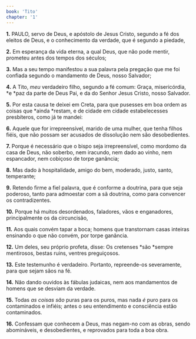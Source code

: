 ```yaml
---
book: 'Tito'
chapter: '1'
---
```


**1.** PAULO, servo de Deus, e apóstolo de Jesus Cristo, segundo a fé dos eleitos de Deus, e o conhecimento da verdade, que é segundo a piedade,

**2.** Em esperança da vida eterna, a qual Deus, que não pode mentir, prometeu antes dos tempos dos séculos;

**3.** Mas a seu tempo manifestou a sua palavra pela pregação que me foi confiada segundo o mandamento de Deus, nosso Salvador;

**4.** A Tito, *meu* verdadeiro filho, segundo a fé comum: Graça, misericórdia, *e *paz da parte de Deus Pai, e da do Senhor Jesus Cristo, nosso Salvador.

**5.** Por esta causa te deixei em Creta, para que pusesses em boa ordem as coisas que *ainda *restam, e de cidade em cidade estabelecesses presbíteros, como já te mandei:

**6.** Aquele que for irrepreensível, marido de uma mulher, que tenha filhos fiéis, que não possam ser acusados de dissolução nem são desobedientes.

**7.** Porque é necessário que o bispo seja irrepreensível, como mordomo da casa de Deus, não soberbo, nem iracundo, nem dado ao vinho, nem espancador, nem cobiçoso de torpe ganância;

**8.** Mas dado à hospitalidade, amigo do bem, moderado, justo, santo, temperante;

**9.** Retendo firme a fiel palavra, que é conforme a doutrina, para que seja poderoso, tanto para admoestar com a sã doutrina, como para convencer os contradizentes.

**10.** Porque há muitos desordenados, faladores, vãos e enganadores, principalmente os da circuncisão,

**11.** Aos quais convém tapar a boca; homens que transtornam casas inteiras ensinando o que não convém, por torpe ganância.

**12.** Um deles, seu próprio profeta, disse: Os cretenses *são *sempre mentirosos, bestas ruins, ventres preguiçosos.

**13.** Este testemunho é verdadeiro. Portanto, repreende-os severamente, para que sejam sãos na fé.

**14.** Não dando ouvidos às fábulas judaicas, nem aos mandamentos de homens que se desviam da verdade.

**15.** Todas *as coisas são* puras para os puros, mas nada *é* puro para os contaminados e infiéis; antes o seu entendimento e consciência estão contaminados.

**16.** Confessam que conhecem a Deus, mas negam-no com as obras, sendo abomináveis, e desobedientes, e reprovados para toda a boa obra.